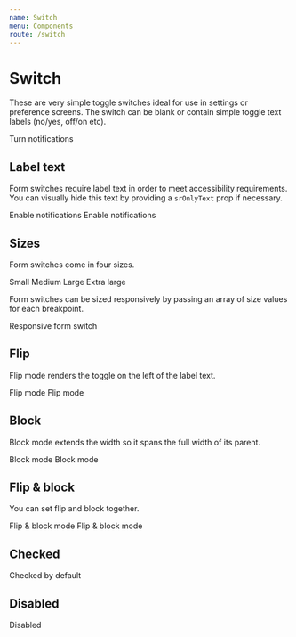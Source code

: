 ```yaml
---
name: Switch
menu: Components
route: /switch
---
```



# Switch

These are very simple toggle switches ideal for use in settings or preference screens. The switch can be blank or contain simple toggle text labels (no/yes, off/on etc).

<Playground>
	<Switch name="ex-default">
		Turn notifications
	</Switch>
</Playground>

## Label text

Form switches require label text in order to meet accessibility requirements. You can visually hide this text by providing a `srOnlyText` prop if necessary.

<Playground>
	<Switch name="ex-text" toggleText={['Yes', 'No']}>
		Enable notifications
	</Switch>
	<Switch name="ex-text-sronlytext" toggleText={['Yes', 'No']} srOnlyText>
		Enable notifications
	</Switch>
</Playground>

## Sizes

Form switches come in four sizes.

<Playground>
	<Switch name="ex-small" size="small">
		Small
	</Switch>
	<Switch name="ex-medium" size="medium">
		Medium
	</Switch>
	<Switch name="ex-large" size="large">
		Large
	</Switch>
	<Switch name="ex-xlarge" size="xlarge">
		Extra large
	</Switch>
</Playground>

Form switches can be sized responsively by passing an array of size values for each breakpoint.

<Playground>
	<Switch name="ex-responsive" size={['small', 'medium', 'large', 'xlarge']}>
		Responsive form switch
	</Switch>
</Playground>

## Flip

Flip mode renders the toggle on the left of the label text.

<Playground>
	<Switch name="ex-flip-1" flip>
		Flip mode
	</Switch>
	<Switch name="ex-flip-2" flip>
		Flip mode
	</Switch>
</Playground>

## Block

Block mode extends the width so it spans the full width of its parent.

<Playground>
	<Switch name="ex-block-1" block>
		Block mode
	</Switch>
	<Switch name="ex-block-2" block>
		Block mode
	</Switch>
</Playground>

## Flip & block

You can set flip and block together.

<Playground>
	<Switch name="ex-flip-block-1" flip block>
		Flip &amp; block mode
	</Switch>
	<Switch name="ex-flip-block-2" flip block>
		Flip &amp; block mode
	</Switch>
</Playground>

## Checked

<Playground>
	<Switch name="ex-checked" checked>
		Checked by default
	</Switch>
</Playground>

## Disabled

<Playground>
	<Switch name="ex-disabled" disabled>
		Disabled
	</Switch>
</Playground>

<PropsTable of={Switch} />
